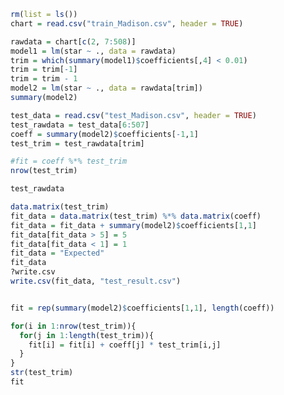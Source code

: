 


```r
rm(list = ls())
chart = read.csv("train_Madison.csv", header = TRUE)

rawdata = chart[c(2, 7:508)]
model1 = lm(star ~ ., data = rawdata)
trim = which(summary(model1)$coefficients[,4] < 0.01)
trim = trim[-1]
trim = trim - 1
model2 = lm(star ~ ., data = rawdata[trim])
summary(model2)

test_data = read.csv("test_Madison.csv", header = TRUE)
test_rawdata = test_data[6:507]
coeff = summary(model2)$coefficients[-1,1]
test_trim = test_rawdata[trim]

#fit = coeff %*% test_trim
nrow(test_trim)

test_rawdata

data.matrix(test_trim)
fit_data = data.matrix(test_trim) %*% data.matrix(coeff)
fit_data = fit_data + summary(model2)$coefficients[1,1]
fit_data[fit_data > 5] = 5
fit_data[fit_data < 1] = 1
fit_data = "Expected"
fit_data
?write.csv
write.csv(fit_data, "test_result.csv")


fit = rep(summary(model2)$coefficients[1,1], length(coeff))

for(i in 1:nrow(test_trim)){
  for(j in 1:length(test_trim)){
    fit[i] = fit[i] + coeff[j] * test_trim[i,j]
  }
}
str(test_trim)
fit

```
